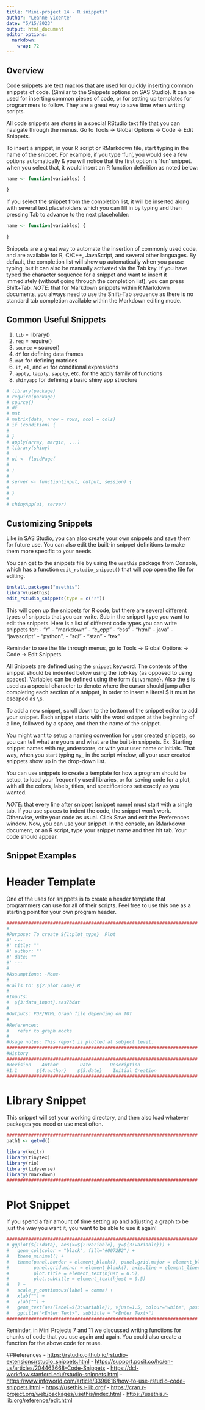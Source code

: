 ```yaml
---
title: "Mini-project 14 - R snippets"
author: "Leanne Vicente"
date: "5/15/2023"
output: html_document
editor_options: 
  markdown: 
    wrap: 72
---
```


## Overview

Code snippets are text macros that are used for quickly inserting common
snippets of code. (Similar to the Snippets options on SAS Studio). It
can be used for inserting common pieces of code, or for setting up
templates for programmers to follow. They are a great way to save time
when writing scripts.

All code snippets are stores in a special RStudio text file that you can
navigate through the menus. Go to Tools -\> Global Options -\> Code -\>
Edit Snippets.

To insert a snippet, in your R script or RMarkdown file, start typing in
the name of the snippet. For example, if you type 'fun', you would see a
few options automatically & you will notice that the first option is
'fun' snippet. when you select that, it would insert an R function
definition as noted below:

```r
name <- function(variables) {
  
}
```

If you select the snippet from the completion list, it will be inserted
along with several text placeholders which you can fill in by typing and
then pressing Tab to advance to the next placeholder:

```r
name <- function(variables) {
  
}
```

Snippets are a great way to automate the insertion of commonly used
code, and are available for R, C/C++, JavaScript, and several other
languages. By default, the completion list will show up automatically
when you pause typing, but it can also be manually activated via the Tab
key. If you have typed the character sequence for a snippet and want to
insert it immediately (without going through the completion list), you
can press Shift+Tab. *NOTE*: that for Markdown snippets within R
Markdown documents, you always need to use the Shift+Tab sequence as
there is no standard tab completion available within the Markdown
editing mode.

## Common Useful Snippets

1.  `lib` = library()
2.  `req` = require()
3.  `source` = source()
4.  `df` for defining data frames
5.  `mat` for defining matrices
6.  `if`, `el`, and `ei` for conditional expressions
7.  `apply`, `lapply`, `sapply`, etc. for the apply family of functions
8.  `shinyapp` for defining a basic shiny app structure

```r
# library(package)
# require(package)
# source()
# df
# mat
# matrix(data, nrow = rows, ncol = cols)
# if (condition) {
#   
# }
# apply(array, margin, ...)
# library(shiny)
# 
# ui <- fluidPage(
#   
# )
# 
# server <- function(input, output, session) {
#   
# }
# 
# shinyApp(ui, server)
```

## Customizing Snippets

Like in SAS Studio, you can also create your own snippets and save them
for future use. You can also edit the built-in snippet definitions to
make them more specific to your needs.

You can get to the snippets file by using the `usethis` package from
Console, which has a function `edit_rstudio_snippet()` that will pop
open the file for editing.

```r
install.packages("usethis")
library(usethis)
edit_rstudio_snippets(type = c("r"))
```

This will open up the snippets for R code, but there are several
different types of snippets that you can write. Sub in the snippet type
you want to edit the snippets. Here is a list of different code types
you can write snippets for: - "r" - "markdown" - "c_cpp" - "css" -
"html" - java" - "javascript" - "python", - "sql" - "stan" - "tex"

Reminder to see the file through menus, go to Tools -\> Global Options
-\> Code -\> Edit Snippets.

All Snippets are defined using the `snippet` keyword. The contents of
the snippet should be indented below using the *Tab* key (as opposed to
using spaces). Variables can be defined using the form `{1:varname}`.
Also the `$` is used as a special character to denote where the cursor
should jump after completing each section of a snippet, in order to
insert a literal \$ it must be escaped as `\$`.

To add a new snippet, scroll down to the bottom of the snippet editor to
add your snippet. Each snippet starts with the word `snippet` at the
beginning of a line, followed by a space, and then the name of the
snippet.

You might want to setup a naming convention for user created snippets,
so you can tell what are yours and what are the built-in snippets. Ex.
Starting snippet names with my_underscore, or with your user name or
initials. That way, when you start typing `my_` in the script window,
all your user created snippets show up in the drop-down list.

You can use snippets to create a template for how a program should be
setup, to load your frequently used libraries, or for saving code for a
plot, with all the colors, labels, titles, and specifications set
exactly as you wanted.

*NOTE*: that every line after snippet [snippet name] must start with a
single tab. If you use spaces to indent the code, the snippet won’t
work. Otherwise, write your code as usual. Click Save and exit the
Preferences window. Now, you can use your snippet. In the console, an
RMarkdown document, or an R script, type your snippet name and then hit
tab. Your code should appear.

## Snippet Examples

# Header Template

One of the uses for snippets is to create a header template that
programmers can use for all of their scripts. Feel free to use this one
as a starting point for your own program header.

```r
######################################################################
#
#Purpose: To create ${1:plot_type}  Plot
#' ---
#' title: ""
#' author: ""
#' date: ""
#' ---
#
#Assumptions: -None-
#
#Calls to: ${2:plot_name}.R
#
#Inputs: 
#  ${3:data_input}.sas7bdat
#          
#Outputs: PDF/HTML Graph file depending on TOT 
#
#References: 
#   refer to graph mocks
#
#Usage notes: This report is plotted at subject level.
######################################################################
#History
######################################################################
#Revision    Author        Date       Description
#1.1       ${4:author}    ${5:date}    Initial Creation
######################################################################

```

# Library Snippet

This snippet will set your working directory, and then also load
whatever packages you need or use most often.

```r
######################################################################
path1 <- getwd()

library(knitr)
library(tinytex)
library(rio)
library(tidyverse)
library(rmarkdown)
######################################################################

```

# Plot Snippet

If you spend a fair amount of time setting up and adjusting a graph to
be just the way you want it, you want to be able to use it again!

```r
######################################################################
# ggplot(${1:data}, aes(x=${2:variable}, y=${3:variable})) + 
#   geom_col(color = "black", fill="#0072B2") +
#   theme_minimal() +
#   theme(panel.border = element_blank(), panel.grid.major = element_blank(),
#         panel.grid.minor = element_blank(), axis.line = element_line(colour = "gray"),
#         plot.title = element_text(hjust = 0.5),
#         plot.subtitle = element_text(hjust = 0.5)
#   ) +
#   scale_y_continuous(label = comma) + 
#   xlab("") +
#   ylab("") +
#   geom_text(aes(label=${3:variable}), vjust=1.5, colour="white", position=position_dodge(.9), size=5) +
#   ggtitle("<Enter Text>", subtitle = "<Enter Text>")
######################################################################

```

Reminder, in Mini Projects 7 and 11 we discussed writing functions for
chunks of code that you use again and again. You could also create a
function for the above code for reuse.

##References -
<https://rstudio.github.io/rstudio-extensions/rstudio_snippets.html> -
<https://support.posit.co/hc/en-us/articles/204463668-Code-Snippets> -
<https://dcl-workflow.stanford.edu/rstudio-snippets.html> -
<https://www.infoworld.com/article/3396616/how-to-use-rstudio-code-snippets.html> -
<https://usethis.r-lib.org/> -
<https://cran.r-project.org/web/packages/usethis/index.html> -
<https://usethis.r-lib.org/reference/edit.html>
